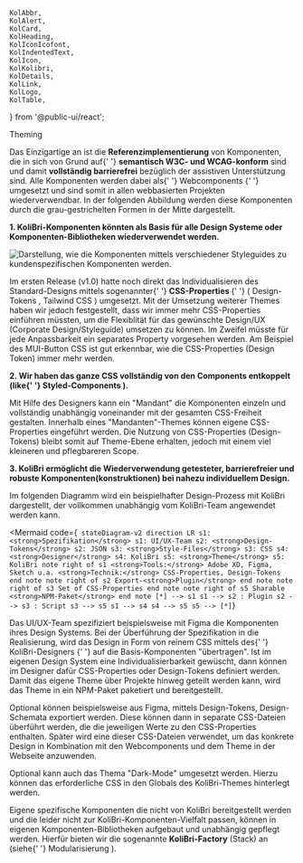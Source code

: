 	KolAbbr,
	KolAlert,
	KolCard,
	KolHeading,
	KolIconIcofont,
	KolIndentedText,
	KolIcon,
	KolKolibri,
	KolDetails,
	KolLink,
	KolLogo,
	KolTable,
} from '@public-ui/react';

<Meta title="Konzepte/Theming/Konzept" id="theming" />

<kol-heading _level="1">Theming</kol-heading>

<p>
	Das Einzigartige an <KoliBri /> ist die <strong>Referenzimplementierung</strong> von Komponenten, die in sich von Grund auf{' '}
	<strong>semantisch W3C- und WCAG-konform</strong> sind und damit <strong>vollständig barrierefrei</strong> bezüglich der assistiven Unterstützung sind. Alle
	Komponenten werden dabei als{' '}
	<KolLink _href="https://developer.mozilla.org/en-US/docs/Web/Web_Components?retiredLocale=de" _target="mozilla">
		Webcomponents
	</KolLink>{' '}
	umgesetzt und sind somit in allen webbasierten Projekten wiederverwendbar. In der folgenden Abbildung werden diese Komponenten durch die grau-gestrichelten
	Formen in der Mitte dargestellt.
</p>
<p>
	<KolIndentedText>
		<strong>1. KoliBri-Komponenten könnten als Basis für alle Design Systeme oder Komponenten-Bibliotheken wiederverwendet werden.</strong>
	</KolIndentedText>
</p>

<img src={AssetAbgrenzung} alt="Darstellung, wie die Komponenten mittels verschiedener Styleguides zu kundenspezifischen Komponenten werden." />

<p>
	Im ersten Release (v1.0) hatte <KoliBri /> noch direkt das Individualisieren des Standard-Designs mittels sogenannter{' '}
	<strong>
		<KolLink _href="https://developer.mozilla.org/en-US/docs/Web/CSS/Using_CSS_custom_properties" _target="mozilla">
			CSS-Properties
		</KolLink>
	</strong>{' '}
	(
	<KolLink _href="https://uxdesign.cc/design-tokens-for-dummies-8acebf010d71" _target="uxdesign">
		Design-Tokens
	</KolLink>
	, <KolLink _href="https://tailwindcss.com" _target="tailwindcss">
		Tailwind CSS
	</KolLink>) umgesetzt. Mit der Umsetzung weiterer Themes haben wir jedoch festgestellt, dass wir immer mehr CSS-Properties einführen müssten, um die Flexiblität
	für das gewünschte Design/UX (Corporate Design/Styleguide) umsetzen zu können. Im Zweifel müsste für jede Anpassbarkeit ein separates Property vorgesehen werden.
	Am Beispiel des <KolLink _href="https://mui.com/material-ui/api/button/#css" _target="mui">
		MUI-Button CSS
	</KolLink> ist gut erkennbar, wie die CSS-Properties (Design Token) immer mehr werden.
</p>
<p>
	<KolIndentedText>
		<strong>
			2. Wir haben das ganze CSS vollständig von den Components entkoppelt (like{' '}
			<KolLink _href="https://styled-components.com" _target="styled-components">
				Styled-Components
			</KolLink>
			).
		</strong>
	</KolIndentedText>
</p>
<p>
	Mit Hilfe des Designers kann ein "Mandant" die Komponenten einzeln und vollständig unabhängig voneinander mit der gesamten CSS-Freiheit gestalten. Innerhalb
	eines "Mandanten"-Themes können eigene CSS-Properties eingeführt werden. Die Nutzung von CSS-Properties (Design-Tokens) bleibt somit auf Theme-Ebene erhalten,
	jedoch mit einem viel kleineren und pflegbareren Scope.
</p>
<p>
	<KolIndentedText>
		<strong>
			3. KoliBri ermöglicht die Wiederverwendung getesteter, barrierefreier und robuste Komponenten(konstruktionen) bei nahezu individuellem Design.
		</strong>
	</KolIndentedText>
</p>
<p>Im folgenden Diagramm wird ein beispielhafter Design-Prozess mit KoliBri dargestellt, der vollkommen unabhängig vom KoliBri-Team angewendet werden kann.</p>

<MermaidDesignProcess />

<Mermaid
	code={`
stateDiagram-v2
	direction LR
	s1: <strong>Spezifikation</strong>
	s1: UI/UX-Team
	s2: <strong>Design-Tokens</strong>
	s2: JSON
	s3: <strong>Style-Files</strong>
	s3: CSS
	s4: <strong>Designer</strong>
	s4: KoliBri
	s5: <strong>Theme</strong>
	s5: KoliBri
	note right of s1
		<strong>Tools:</strong> Adobe XD, Figma, Sketch u.a.
		<strong>Technik:</strong> CSS-Properties, Design-Tokens
	end note
	note right of s2
		Export-<strong>Plugin</strong>
	end note
	note right of s3
		Set of CSS-Properties
	end note
	note right of s5
		Sharable <strong>NPM-Paket</strong>
	end note
	[*] --> s1
	s1 --> s2 : Plugin
	s2 --> s3 : Script
	s3 --> s5
	s1 --> s4
	s4 --> s5
	s5 --> [*]`}
></Mermaid>

<p>
	Das UI/UX-Team spezifiziert beispielsweise mit Figma die Komponenten ihres Design Systems. Bei der Überführung der Spezifikation in die Realisierung, wird das
	Design in Form von reinem CSS mittels des{' '}
	<KolLink _href="iframe.html?id=designer--page" _target="_self">
		KoliBri-Designers
	</KolLink>{' '}
	auf die Basis-Komponenten "übertragen". Ist im eigenen Design System eine Individualisierbarkeit gewüscht, dann können im Designer dafür CSS-Properties oder
	Design-Tokens definiert werden. Damit das eigene Theme über Projekte hinweg geteilt werden kann, wird das Theme in ein NPM-Paket paketiert und bereitgestellt.
</p>
<p>
	<KolDetails _summary="Design-Tokens">
		Optional können beispielsweise aus Figma, mittels Design-Tokens, Design-Schemata exportiert werden. Diese können dann in separate CSS-Dateien überführt
		werden, die die jeweiligen Werte zu den CSS-Properties enthalten. Später wird eine dieser CSS-Dateien verwendet, um das konkrete Design in Kombination mit
		den Webcomponents und dem Theme in der Webseite anzuwenden.
	</KolDetails>
</p>
<p>
	<KolDetails _summary="Dark-Mode">
		Optional kann auch das Thema "Dark-Mode" umgesetzt werden. Hierzu können das erforderliche CSS in den Globals des KoliBri-Themes hinterlegt werden.
	</KolDetails>
</p>

<KolAlert _heading="KoliBri-Factory" _type="info" _variant="card">
	<p>
		Eigene spezifische Komponenten die nicht von KoliBri bereitgestellt werden und die leider nicht zur KoliBri-Komponenten-Vielfalt passen, können in eigenen
		Komponenten-Bibliotheken aufgebaut und unabhängig gepflegt werden. Hierfür bieten wir die sogenannte <strong>KoliBri-Factory</strong> (Stack) an (siehe{' '}
		<KolLink _href="https://github.com/public-ui/kolibri/blob/main/docs/ARCHITECTURE.md#erweitert" _target="github">
			Modularisierung
		</KolLink>
		).
	</p>
</KolAlert>

